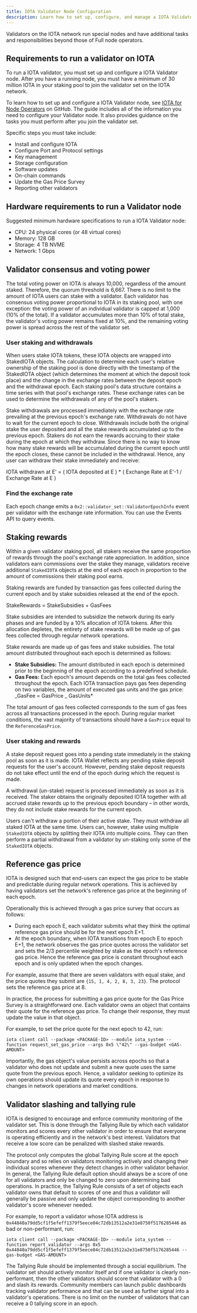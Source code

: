 ```yaml
---
title: IOTA Validator Node Configuration
description: Learn how to set up, configure, and manage a IOTA Validator node, including staking, reference gas price, and tallying rules.
---
```



Validators on the IOTA network run special nodes and have additional tasks and responsibilities beyond those of Full node operators.

## Requirements to run a validator on IOTA 

To run a IOTA validator, you must set up and configure a IOTA Validator node. After you have a running node, you must have a minimum of 30 million IOTA in your staking pool to join the validator set on the IOTA network.

To learn how to set up and configure a IOTA Validator node, see [IOTA for Node Operators](https://github.com/iotaledger/iota/blob/main/nre/iota_for_node_operators.md) on GitHub. The guide includes all of the information you need to configure your Validator node. It also provides guidance on the tasks you must perform after you join the validator set.

Specific steps you must take include:

- Install and configure IOTA
- Configure Port and Protocol settings
- Key management
- Storage configuration
- Software updates
- On-chain commands
- Update the Gas Price Survey
- Reporting other validators

<StakingPoolReqs />

## Hardware requirements to run a Validator node

Suggested minimum hardware specifications to run a IOTA Validator node:

- CPU: 24 physical cores (or 48 virtual cores)
- Memory: 128 GB
- Storage: 4 TB NVME
- Network: 1 Gbps

## Validator consensus and voting power 

The total voting power on IOTA is always 10,000, regardless of the amount staked. Therefore, the quorum threshold is 6,667. There is no limit to the amount of IOTA users can stake with a validator. Each validator has consensus voting power proportional to IOTA in its staking pool, with one exception: the voting power of an individual validator is capped at 1,000 (10% of the total). If a validator accumulates more than 10% of total stake, the validator's voting power remains fixed at 10%, and the remaining voting power is spread across the rest of the validator set.

### User staking and withdrawals

When users stake IOTA tokens, these IOTA objects are wrapped into StakedIOTA objects. The calculation to determine each user's relative ownership of the staking pool is done directly with the timestamp of the StakedIOTA object (which determines the moment at which the deposit took place) and the change in the exchange rates between the deposit epoch and the withdrawal epoch. Each staking pool's data structure contains a time series with that pool's exchange rates. These exchange rates can be used to determine the withdrawals of any of the pool's stakers.

Stake withdrawals are processed immediately with the exchange rate prevailing at the previous epoch's exchange rate. Withdrawals do not have to wait for the current epoch to close. Withdrawals include both the original stake the user deposited and all the stake rewards accumulated up to the previous epoch. Stakers do not earn the rewards accruing to their stake during the epoch at which they withdraw. Since there is no way to know how many stake rewards will be accumulated during the current epoch until the epoch closes, these cannot be included in the withdrawal. Hence, any user can withdraw their stake immediately and receive:

IOTA withdrawn at E' = ( IOTA deposited at E ) * ( Exchange Rate at E'-1 / Exchange Rate at E )

### Find the exchange rate 

Each epoch change emits a `0x2::validator_set::ValidatorEpochInfo` event per validator with the exchange rate information. You can use the Events API to query events.

## Staking rewards 

Within a given validator staking pool, all stakers receive the same proportion of rewards through the pool's exchange rate appreciation. In addition, since validators earn commissions over the stake they manage, validators receive additional `StakedIOTA` objects at the end of each epoch in proportion to the amount of commissions their staking pool earns.

Staking rewards are funded by transaction gas fees collected during the current epoch and by stake subsidies released at the end of the epoch.

StakeRewards = StakeSubsidies + GasFees

Stake subsidies are intended to subsidize the network during its early phases and are funded by a 10% allocation of IOTA tokens. After this allocation depletes, the entirety of stake rewards will be made up of gas fees collected through regular network operations.

Stake rewards are made up of gas fees and stake subsidies. The total amount distributed throughout each epoch is determined as follows:

- **Stake Subsidies:** The amount distributed in each epoch is determined prior to the beginning of the epoch according to a predefined schedule.
- **Gas Fees:** Each epoch's amount depends on the total gas fees collected throughout the epoch. Each IOTA transaction pays gas fees depending on two variables, the amount of executed gas units and the gas price:
_GasFee = GasPrice _ GasUnits*

The total amount of gas fees collected corresponds to the sum of gas fees across all transactions processed in the epoch. During regular market conditions, the vast majority of transactions should have a `GasPrice` equal to the `ReferenceGasPrice`.

### User staking and rewards 

A stake deposit request goes into a pending state immediately in the staking pool as soon as it is made. IOTA Wallet reflects any pending stake deposit requests for the user's account. However, pending stake deposit requests do not take effect until the end of the epoch during which the request is made.

A withdrawal (un-stake) request is processed immediately as soon as it is received. The staker obtains the originally deposited IOTA together with all accrued stake rewards up to the previous epoch boundary – in other words, they do not include stake rewards for the current epoch.

Users can't withdraw a portion of their active stake. They must withdraw all staked IOTA at the same time. Users can, however, stake using multiple `StakedIOTA` objects by splitting their IOTA into multiple coins. They can then perform a partial withdrawal from a validator by un-staking only some of the `StakedIOTA` objects.

## Reference gas price 

IOTA is designed such that end-users can expect the gas price to be stable and predictable during regular network operations. This is achieved by having validators set the network's reference gas price at the beginning of each epoch.

Operationally this is achieved through a gas price survey that occurs as follows:

- During each epoch E, each validator submits what they think the optimal reference gas price should be for the next epoch E+1.
- At the epoch boundary, when IOTA transitions from epoch E to epoch E+1, the network observes the gas price quotes across the validator set and sets the 2/3 percentile weighted by stake as the epoch's reference gas price. Hence the reference gas price is constant throughout each epoch and is only updated when the epoch changes.

For example, assume that there are seven validators with equal stake, and the price quotes they submit are `{15, 1, 4, 2, 8, 3, 23}`. The protocol sets the reference gas price at 8.

In practice, the process for submitting a gas price quote for the Gas Price Survey is a straightforward one. Each validator owns an object that contains their quote for the reference gas price. To change their response, they must update the value in that object.

For example, to set the price quote for the next epoch to 42, run:

```shell
iota client call --package <PACKAGE-ID> --module iota_system --function request_set_gas_price --args 0x5 \"42\" --gas-budget <GAS-AMOUNT>
```

Importantly, the gas object's value persists across epochs so that a validator who does not update and submit a new quote uses the same quote from the previous epoch. Hence, a validator seeking to optimize its own operations should update its quote every epoch in response to changes in network operations and market conditions.

## Validator slashing and tallying rule 

IOTA is designed to encourage and enforce community monitoring of the validator set. This is done through the Tallying Rule by which each validator monitors and scores every other validator in order to ensure that everyone is operating efficiently and in the network's best interest. Validators that receive a low score can be penalized with slashed stake rewards.

The protocol only computes the global Tallying Rule score at the epoch boundary and so relies on validators monitoring actively and changing their individual scores whenever they detect changes in other validator behavior. In general, the Tallying Rule default option should always be a score of one for all validators and only be changed to zero upon determining bad operations. In practice, the Tallying Rule consists of a set of objects each validator owns that default to scores of one and thus a validator will generally be passive and only update the object corresponding to another validator's score whenever needed.

For example, to report a validator whose IOTA address is `0x44840a79dd5cf1f5efeff1379f5eece04c72db13512a2e31e8750f5176285446` as bad or non-performant, run:

```shell
iota client call --package <PACKAGE-ID> --module iota_system --function report_validator --args 0x5 0x44840a79dd5cf1f5efeff1379f5eece04c72db13512a2e31e8750f5176285446 --gas-budget <GAS-AMOUNT>
```

The Tallying Rule should be implemented through a social equilibrium. The validator set should actively monitor itself and if one validator is clearly non-performant, then the other validators should score that validator with a 0 and slash its rewards. Community members can launch public dashboards tracking validator performance and that can be used as further signal into a validator's operations. There is no limit on the number of validators that can receive a 0 tallying score in an epoch.
